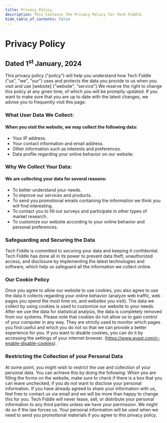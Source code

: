 ```yaml
---
title: Privacy Policy
description: This Contains The Privacy Policy for Tech Fiddle.
hide_table_of_contents: false
---
```


# Privacy Policy

## Dated 1<sup>st</sup> January, 2024

This privacy policy ("policy") will help you understand how Tech Fiddle ("us", "we", "our") uses and protects the data you provide to us when you visit and use [website] ("website", "service").We reserve the right to change this policy at any given time, of which you will be promptly updated. If you want to make sure that you are up to date with the latest changes, we advise you to frequently visit this page.

### What User Data We Collect:

#### When you visit the website, we may collect the following data:

- Your IP address.
- Your contact information and email address.
- Other information such as interests and preferences.
- Data profile regarding your online behavior on our website.

### Why We Collect Your Data:

#### We are collecting your data for several reasons:

- To better understand your needs.
- To improve our services and products.
- To send you promotional emails containing the information we think you will find interesting.
- To contact you to fill out surveys and participate in other types of market research.
- To customize our website according to your online behavior and personal preferences.

### Safeguarding and Securing the Data

Tech Fiddle is committed to securing your data and keeping it confidential. Tech Fiddle has done all in its power to prevent data theft, unauthorized access, and disclosure by implementing the latest technologies and software, which help us safeguard all the information we collect online.

### Our Cookie Policy

Once you agree to allow our website to use cookies, you also agree to use the data it collects regarding your online behavior (analyze web traffic, web pages you spend the most time on, and websites you visit).
The data we collect by using cookies is used to customize our website to your needs. After we use the data for statistical analysis, the data is completely removed from our systems.
Please note that cookies do not allow us to gain control of your computer in any way. They are strictly used to monitor which pages you find useful and which you do not so that we can provide a better experience for you.
If you want to disable cookies, you can do it by accessing the settings of your internet browser. (https://www.avast.com/c-enable-disable-cookies).

### Restricting the Collection of your Personal Data

At some point, you might wish to restrict the use and collection of your personal data. You can achieve this by doing the following:
When you are filling the forms on the website, make sure to check if there is a box that you can leave unchecked, if you do not want to disclose your personal information.
If you have already agreed to share your information with us, feel free to contact us via email and we will be more than happy to change this for you.
Tech Fiddle will never lease, sell, or distribute your personal information to any third parties unless we have your permission. We might do so if the law forces us. Your personal information will be used when we need to send you promotional materials if you agree to this privacy policy.
